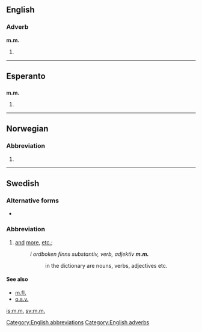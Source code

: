 {{also|mm|Mm|MM|mm.|.mm|m-m|M&M}}
==English==

===Adverb===
'''m.m.'''

# {{abbreviation of|mutatis mutandis}}

[[Category:English abbreviations]]
[[Category:English adverbs]]

----

==Esperanto==

==={{abbreviation|eo}}===
'''m.m.'''

# {{abbreviation of|marmejlo}}

----

==Norwegian==

===Abbreviation===
{{head|no|abbreviation}}

# {{abbreviation of|med mer|lang=no}}
----

==Swedish==

===Alternative forms===
* {{l|sv|mm}}

===Abbreviation===
{{head|sv|abbreviation}}

# [[and]] [[more]], [[etc.]]; {{abbreviation of|[[med]] [[mera]]|lang=sv}}
#: ''i ordboken finns substantiv, verb, adjektiv '''m.m.'''''
#:: in the dictionary are nouns, verbs, adjectives etc.

====See also====
* [[m.fl.]]
* [[o.s.v.]]

[[is:m.m.]]
[[sv:m.m.]]